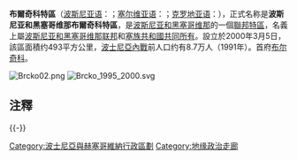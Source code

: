 {{Expert|time=2015-12-14T03:38:47+00:00}}

{{Infobox settlement
|official_name          = 波斯尼亚和黑塞哥维那布尔奇科特区
|other_name             = 布尔奇科特区
|native_name = {{Lang|bs|Brčko distrikt}}<br />{{Lang|sr|Брчко Дистрикт}}
|nickname               = 
|motto                  = 
|image_skyline          = 
|imagesize              = 
|seat                   = [[布尔奇科|布尔奇科]] 
|image_caption          = 
| image_flag            = Flag of Bosnia and Herzegovina.svg
| flag_size              = 95px
| image_seal             = 
| image_shield           = Coat of arms of Bosnia and Herzegovina.svg
|shield_size            = 65px
|city_logo              = 
|image_map              = Brcko District in Bosnia and Herzegovina.svg
|mapsize                = 250px
|map_caption            = 布尔奇科特区在波斯尼亚和黑塞哥维那的位置
|subdivision_type       = [[国家|主权国家]]
|subdivision_name       = {{flag|Bosnia and Herzegovina}}
|government_type        = 
|leader_title           = [[布尔奇科市长列表|市长]]
|leader_name            = Siniša Milić ([[独立社会民主人士联盟|独立社会民主人士联盟]])
|leader_title1          = 议会主席
|leader_name1           = Esed Kadrić ([[民主行动党_(波黑)|民主行动党]]) 
|leader_title2          = 国际事务代表{{NoteTag|自2012年5月23日起停职。}}
|leader_name2           = 布鲁斯·贝顿
|established_title      = 由最终仲裁裁决决定
|established_date       = 1999年3月5日
|area_total_km2         = 493
|area_total_sq_mi       = 173
|population_as_of       = 2013年
|population_total       = 约9.3万
|population_density_km2 =
|population_urban       = 
|timezone               = [[欧洲中部时间|CET]]
|utc_offset             = +1
|timezone_DST           = [[欧洲中部夏令时间|CEST]]
|utc_offset_DST         = +2 
|coordinates            = {{coord|44|52|0|N|18|47|0|E|region:BA_type:adm1st_source:dewiki|display=inline,title}}
|elevation_footnotes    =
|elevation_m            =
|elevation_ft           = 
|postal_code_type       = 邮政编码
|postal_code            = 76100
|area_code              = {{tel|387|49}}
|iso_code               = BA-BRC
|website = {{nowrap|[http://www.bdcentral.net/ 政府網站]}},<br />{{nowrap|[http://skupstinabd.ba/ 議會網站]}}
}}

'''布爾奇科特區'''（[[波斯尼亚语|波斯尼亚语]]：{{lang|bs|Brčko distrikt}}；[[塞尔维亚语|塞尔维亚语]]：{{lang|sr|Брчко дистрикт}}；[[克罗地亚语|克罗地亚语]]：{{lang|hr|Brčko distrikt}}），正式名称是'''波斯尼亚和黑塞哥维那布爾奇科特區'''，是[[波斯尼亚和黑塞哥维那|波斯尼亚和黑塞哥维那]]的一個[[聯邦特區|聯邦特區]]，名義上屬[[波斯尼亚和黑塞哥维那联邦|波斯尼亚和黑塞哥维那联邦]]和[[塞族共和國|塞族共和國]][[共管_(國際法)|共同所有]]。設立於2000年3月5日，該區面積约493平方公里，[[波士尼亞戰爭|波士尼亞內戰]]前人口约有8.7万人（1991年）。首府[[布尔奇科|布尔奇科]]。

[[File:Brcko02.png|thumb]]
[[File:Brcko_1995_2000.svg|thumb]]

== 注釋 ==
{{NoteFoot}}

{{-}}
{{Subdivisions of Bosnia and Herzegovina}}
{{BosniaHerzegovina-geo-stub}}
{{Authority control}}
[[Category:波士尼亞與赫塞哥維納行政區劃|Category:波士尼亞與赫塞哥維納行政區劃]]
[[Category:地缘政治走廊|Category:地缘政治走廊]]